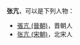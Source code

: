 '''张亢'''，可以是下列人物：
*[[張亢_(晉朝)|張亢 (晉朝)]]，晋朝人
*[[张亢_(宋朝)|张亢 (宋朝)]]，北宋人

{{Disambig|Cat=二字张姓人名消歧义|kang}}